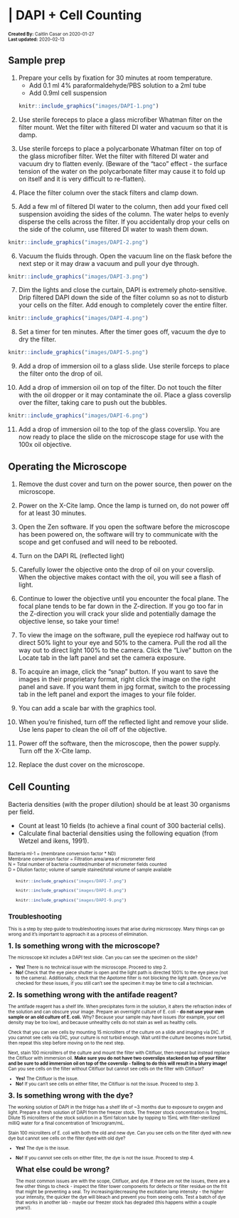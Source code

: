 # | DAPI + Cell Counting {#DAPI}
<font size="1">**Created By:** Caitlin Casar on 2020-01-27 <br /> 
**Last updated:** 2020-02-13 </font>

## Sample prep

1. Prepare your cells by fixation for 30 minutes at room temperature. 
    <ul>
    <li>Add 0.1 ml 4% paraformaldehyde/PBS solution to a 2ml tube</li>
    <li>Add 0.9ml cell suspension</li>
    </ul>
    
<ul>   
```r
knitr::include_graphics("images/DAPI-1.png")
```
</ul>

2. Use sterile foreceps to place a glass microfiber Whatman filter on the filter mount. Wet the filter with filtered DI water and vacuum so that it is damp.

3. Use sterile forceps to place a polycarbonate Whatman filter on top of the glass microfiber filter. Wet the filter with filtered DI water and vacuum dry to flatten evenly. (Beware of the “taco” effect - the surface tension of the water on the polycarbonate filter may cause it to fold up on itself and it is very difficult to re-flatten). 

4. Place the filter column over the stack filters and clamp down. 

5. Add a few ml of filtered DI water to the column, then add your fixed cell suspension avoiding the sides of the column. The water helps to evenly disperse the cells across the filter. If you accidentally drop your cells on the side of the column, use filtered DI water to wash them down. 
<ul>
```r
knitr::include_graphics("images/DAPI-2.png")
```
</ul>
6. Vacuum the fluids through. Open the vacuum line on the flask before the next step or it may draw a vacuum and pull your dye through. 
<ul>
```r
knitr::include_graphics("images/DAPI-3.png")
```
</ul>
7. Dim the lights and close the curtain, DAPI is extremely photo-sensitive. Drip filtered DAPI down the side of the filter column so as not to disturb your cells on the filter. Add enough to completely cover the entire filter. 
<ul>
```r
knitr::include_graphics("images/DAPI-4.png")
```
</ul>
8. Set a timer for ten minutes. After the timer goes off, vacuum the dye to dry the filter. 
<ul>
```r
knitr::include_graphics("images/DAPI-5.png")
```
</ul>
9. Add a drop of immersion oil to a glass slide. Use sterile forceps to place the filter onto the drop of oil. 

10. Add a drop of immersion oil on top of the filter. Do not touch the filter with the oil dropper or it may contaminate the oil. Place a glass coverslip over the filter, taking care to push out the bubbles. 
<ul>
```r
knitr::include_graphics("images/DAPI-6.png")
```
</ul>
11. Add a drop of immersion oil to the top of the glass coverslip. You are now ready to place the slide on the microscope stage for use with the 100x oil objective. 


## Operating the Microscope


1. Remove the dust cover and turn on the power source, then power on the microscope. 

2. Power on the X-Cite lamp. Once the lamp is turned on, do not power off for at least 30 minutes. 

3. Open the Zen software. If you open the software before the microscope has been powered on, the software will try to communicate with the scope and get confused and will need to be rebooted. 

4. Turn on the DAPI RL (reflected light) 

5. Carefully lower the objective onto the drop of oil on your coverslip. When the objective makes contact with the oil, you will see a flash of light. 

6. Continue to lower the objective until you encounter the focal plane. The focal plane tends to be far down in the Z-direction. If you go too far in the Z-direction you will crack your slide and potentially damage the objective lense, so take your time! 

7. To view the image on the software, pull the eyepiece rod halfway out to direct 50% light to your eye and 50% to the camera. Pull the rod all the way out to direct light 100% to the camera. Click the “Live” button on the Locate tab in the laft panel and set the camera exposure. 

8. To acquire an image, click the “snap” button. If you want to save the images in their proprietary format, right click the image on the right panel and save. If you want them in jpg format, switch to the processing tab in the left panel and export the images to your file folder. 

9. You can add a scale bar with the graphics tool. 

10. When you’re finished, turn off the reflected light and remove your slide. Use lens paper to clean the oil off of the objective. 

11. Power off the software, then the microscope, then the power supply. Turn off the X-Cite lamp. 

12. Replace the dust cover on the microscope.


## Cell Counting

Bacteria densities (with the proper dilution) should be at least 30 organisms per field. 
<ul>
<li>Count at least 10 fields (to achieve a final count of 300 bacterial cells). </li>
<li>Calculate final bacterial densities using the following equation (from Wetzel and ikens, 1991).</li> 
</ul>
</font>


<font size="1">
Bacteria ml-1 = (membrane conversion factor * ND) </br>
Membrane conversion factor = Filtration area/area of micrometer field</br>
N = Total number of bacteria counted/number of micrometer fields counted </br>
D = Dilution factor; volume of sample stained/total volume of sample available 

<ul>
```r
knitr::include_graphics("images/DAPI-7.png")
```

```r
knitr::include_graphics("images/DAPI-8.png")
```

```r
knitr::include_graphics("images/DAPI-9.png")
```
</ul>

## Troubleshooting

This is a step by step guide to troubleshooting issues that arise during microscopy. Many things can go wrong and it's important to approach it as a process of elimination. 

<font size="3">**1. Is something wrong with the microscope?**</font>

The microscope kit includes a DAPI test slide. Can you can see the specimen on the slide?
<ul>
<li>**Yes!** There is no technical issue with the microscope. Proceed to step 2.</li>
<li>**No!** Check that the eye piece shutter is open and the light path is directed 100% to the eye piece (not to the camera). Additionally, check that the Apotome filter is not blocking the light path. Once you've checked for these issues, if you still can't see the specimen it may be time to call a technician.</li>
</ul>

<font size="3">**2. Is something wrong with the antifade reagent?**</font>

The antifade reagent has a shelf life. When precipitates form in the solution, it alters the refraction index of the solution and can obscure your image. Prepare an overnight culture of E. coli - **do not use your own sample or an old culture of E. coli.** Why? Because your sample may have issues (for example, your cell density may be too low), and because unhealthy cells do not stain as well as healthy cells. 

Check that you can see cells by mounting 15 microliters of the culture on a slide and imaging via DIC. If you cannot see cells via DIC, your culture is not turbid enough. Wait until the culture becomes more turbid, then repeat this step before moving on to the next step.

Next, stain 100 microliters of the culture and mount the filter with Citifluor, then repeat but instead replace the Citifluor with immersion oil. **Make sure you do not have two coverslips stacked on top of your filter and be sure to add immersion oil on top of the coverslip - failing to do this will result in a blurry image!** Can you see cells on the filter without Citifluor but cannot see cells on the filter with Citifluor?
<ul>
<li>**Yes!** The Citifluor is the issue. </li>
<li>**No!** If you can't see cells on either filter, the Citifluor is not the issue. Proceed to step 3.</li>
</ul>

<font size="3">**3. Is something wrong with the dye?**</font>

The working solution of DAPI in the fridge has a shelf life of ~3 months due to exposure to oxygen and light. Prepare a fresh solution of DAPI from the freezer stock. The freezer stock concentration is 1mg/mL. Dilute 15 microliters of the stock solution in a 15ml falcon tube by topping to 15mL with filter-sterilized milliQ water for a final concentration of 1microgram/mL. 

Stain 100 microliters of E. coli with both the old and new dye. Can you see cells on the filter dyed with new dye but cannot see cells on the filter dyed with old dye?

<ul>
<li>**Yes!** The dye is the issue.</li>
<li>**No!** If you cannot see cells on either filter, the dye is not the issue. Proceed to step 4. 

<font size="3">**What else could be wrong?**</font>

The most common issues are with the scope, Citifluor, and dye. If these are not the issues, there are a few other things to check - inspect the filter tower components for defects or filter residue on the frit that might be preventing a seal. Try increasing/decreasing the excitation lamp intensity - the higher your intensity, the quicker the dye will bleach and prevent you from seeing cells. Test a batch of dye that works in another lab - maybe our freezer stock has degraded (this happens within a couple years!). 
